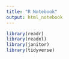 ```yaml
---
title: "R Notebook"
output: html_notebook
---
```


```r
library(readr)
library(readxl)
library(janitor)
library(tidyverse)

```
